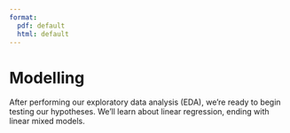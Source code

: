 ```yaml
---
format: 
  pdf: default
  html: default
---
```


# Modelling

After performing our exploratory data analysis (EDA), we're ready to begin testing our hypotheses. We'll learn about linear regression, ending with linear mixed models.

